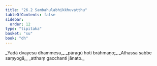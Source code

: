```yaml
---
title: "26.2 Sambahulabhikkhuvatthu"
tableOfContents: false
sidebar:
  order: 12
type: "tipitaka"
basket: "su"
book: "dh"
---
```



<DynamicBreadcrumb />

<Division number="384" book="dh">

<Paragraph number="412" type="verses" book="dh">
_Yadā dvayesu dhammesu,_  
_pāragū hoti brāhmaṇo;_  
_Athassa sabbe saṃyogā,_  
_atthaṃ gacchanti jānato._
</Paragraph>
</Division>